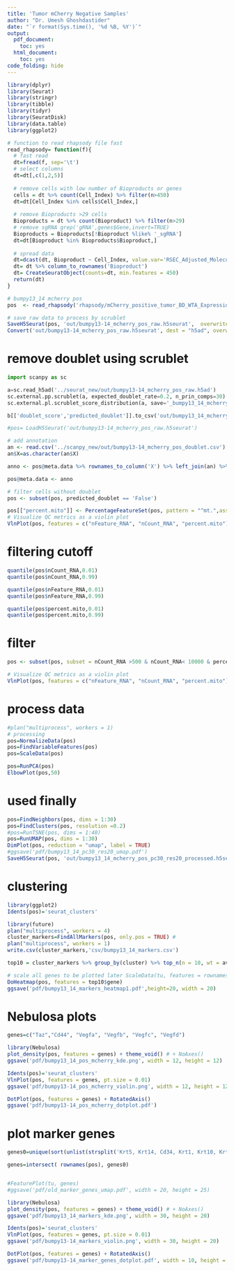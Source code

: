 ```yaml
---
title: 'Tumor mCherry Negative Samples'
author: "Dr. Umesh Ghoshdastider"
date: "`r format(Sys.time(), '%d %B, %Y')`"
output:
  pdf_document:
    toc: yes
  html_document:
    toc: yes
code_folding: hide
---
```


```r
library(dplyr)
library(Seurat)
library(stringr)
library(tibble)
library(tidyr)
library(SeuratDisk)
library(data.table)
library(ggplot2)
```

```r
# function to read rhapsody file fast
read_rhapsody= function(f){
  # fast read
  dt=fread(f, sep='\t')
  # select columns
  dt=dt[,c(1,2,5)]
  
  # remove cells with low number of Bioproducts or genes
  cells = dt %>% count(Cell_Index) %>% filter(n>450)
  dt=dt[Cell_Index %in% cells$Cell_Index,]
  
  # remove Bioproducts >29 cells
  Bioproducts = dt %>% count(Bioproduct) %>% filter(n>29)
  # remove sgRNA grep('gRNA',genes$Gene,invert=TRUE)
  Bioproducts = Bioproducts[!Bioproduct %like% '_sgRNA']
  dt=dt[Bioproduct %in% Bioproducts$Bioproduct,]
  
  # spread data
  dt=dcast(dt, Bioproduct ~ Cell_Index, value.var='RSEC_Adjusted_Molecules', fill=0)
  dt= dt %>% column_to_rownames('Bioproduct')
  dt= CreateSeuratObject(counts=dt, min.features = 450)
  return(dt)
}

# bumpy13_14 mcherry pos
pos  <- read_rhapsody('rhapsody/mCherry_positive_tumor_BD_WTA_Expression_Data.st.gz')

# save raw data to process by scrublet
SaveH5Seurat(pos, 'out/bumpy13-14_mcherry_pos_raw.h5seurat',  overwrite = TRUE )
Convert('out/bumpy13-14_mcherry_pos_raw.h5seurat', dest = "h5ad", overwrite = TRUE)
```

# remove doublet using scrublet
```python
import scanpy as sc

a=sc.read_h5ad('../seurat_new/out/bumpy13-14_mcherry_pos_raw.h5ad')
sc.external.pp.scrublet(a, expected_doublet_rate=0.2, n_prin_comps=30)
sc.external.pl.scrublet_score_distribution(a, save='_bumpy13_14_mcherry_pos.pdf')

b[['doublet_score','predicted_doublet']].to_csv('out/bumpy13_14_mcherry_pos_doublet.csv')

```

```r
#pos= LoadH5Seurat('out/bumpy13-14_mcherry_pos_raw.h5seurat')

# add annotation
an <- read.csv('../scanpy_new/out/bumpy13-14_mcherry_pos_doublet.csv')
an$X=as.character(an$X)

anno <- pos@meta.data %>% rownames_to_column('X') %>% left_join(an) %>% column_to_rownames('X')

pos@meta.data <- anno

# filter cells without doublet
pos <- subset(pos, predicted_doublet == 'False')

```


```r
pos[["percent.mito"]] <- PercentageFeatureSet(pos, pattern = "^mt.",assay='RNA')
# Visualize QC metrics as a violin plot
VlnPlot(pos, features = c("nFeature_RNA", "nCount_RNA", "percent.mito"), ncol = 3, pt.size = 0)
```

# filtering cutoff
```r
quantile(pos$nCount_RNA,0.01)
quantile(pos$nCount_RNA,0.99) 

quantile(pos$nFeature_RNA,0.01)
quantile(pos$nFeature_RNA,0.99) 

quantile(pos$percent.mito,0.01)
quantile(pos$percent.mito,0.99) 
```

# filter 
```r
pos <- subset(pos, subset = nCount_RNA >500 & nCount_RNA< 10000 & percent.mito < 20)

# Visualize QC metrics as a violin plot
VlnPlot(pos, features = c("nFeature_RNA", "nCount_RNA", "percent.mito"), ncol = 3, pt.size = 0)
```

# process data
```r
#plan("multiprocess", workers = 1)
# processing
pos=NormalizeData(pos) 
pos=FindVariableFeatures(pos)
pos=ScaleData(pos)

pos=RunPCA(pos)
ElbowPlot(pos,50)
```

# used finally
```r
pos=FindNeighbors(pos, dims = 1:30)
pos=FindClusters(pos, resolution =0.2)
#pos=RunTSNE(pos, dims = 1:40)
pos=RunUMAP(pos, dims = 1:30)
DimPlot(pos, reduction = "umap", label = TRUE)
#ggsave('pdf/bumpy13_14_pc30_res20_umap.pdf')
SaveH5Seurat(pos, 'out/bumpy13_14_mcherry_pos_pc30_res20_processed.h5seurat',  overwrite = TRUE )
```

# clustering 
```r
library(ggplot2)
Idents(pos)='seurat_clusters'

library(future)
plan("multiprocess", workers = 4)
cluster_markers=FindAllMarkers(pos, only.pos = TRUE) #
plan("multiprocess", workers = 1)
write.csv(cluster_markers,'csv/bumpy13_14_markers.csv')

top10 = cluster_markers %>% group_by(cluster) %>% top_n(n = 10, wt = avg_log2FC) 

# scale all genes to be plotted later ScaleData(tu, features = rownames(tu))
DoHeatmap(pos, features = top10$gene)
ggsave('pdf/bumpy13_14_markers_heatmap1.pdf',height=20, width = 20)
```

# Nebulosa plots
```r
genes=c("Taz","Cd44", "Vegfa", "Vegfb", "Vegfc", "Vegfd")

library(Nebulosa)
plot_density(pos, features = genes) + theme_void() # + NoAxes()
ggsave('pdf/bumpy13_14_pos_mcherry_kde.png', width = 12, height = 12)

Idents(pos)='seurat_clusters'
VlnPlot(pos, features = genes, pt.size = 0.01)
ggsave('pdf/bumpy13-14_pos_mcherry_violin.png', width = 12, height = 12)

DotPlot(pos, features = genes) + RotatedAxis()
ggsave('pdf/bumpy13-14_pos_mcherry_dotplot.pdf')

```

# plot marker genes
```r
genes0=unique(sort(unlist(strsplit('Krt5, Krt14, Cd34, Krt1, Krt10, Krt17, Postn, Scd1, Flg, Cd3e, Cd74, Sox9, Krt6a, Ly6a, H19, Mki67, Top2a, Dct, Tyrp1, Fst, Lhx2, Krt79, Phlda1, Dusp6, Runx1, Krt75, Fgf18, S100a6, S100a10, Timp3, Lima1, Krt24, Lgr5, Lgr6, Gli1, Krt15, Tnf, Tnfrsf1a, Tnfrsf1b',', '))))

genes=intersect( rownames(pos), genes0)


#FeaturePlot(tu, genes)
#ggsave('pdf/old_marker_genes_umap.pdf', width = 20, height = 25)

library(Nebulosa)
plot_density(pos, features = genes) + theme_void() # + NoAxes()
ggsave('pdf/bumpy13_14_markers_kde.png', width = 30, height = 20)

Idents(pos)='seurat_clusters'
VlnPlot(pos, features = genes, pt.size = 0.01)
ggsave('pdf/bumpy13-14_markers_violin.png', width = 30, height = 20)

DotPlot(pos, features = genes) + RotatedAxis()
ggsave('pdf/bumpy13-14_marker_genes_dotplot.pdf', width = 10, height = 5)

```

